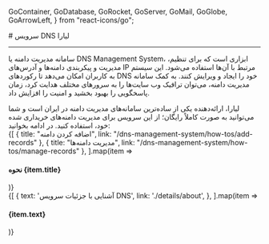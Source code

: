 
  GoContainer,
  GoDatabase,
  GoRocket,
  GoServer,
  GoMail,
  GoGlobe,
  GoArrowLeft,
} from "react-icons/go";


<Layout>
<Head>
<title>مستندات سرویس DNS - لیارا</title>
<meta property="og:title" content="مستندات خدمات رایانش ابری لیارا" />
<meta property="og:description" content="مستندات آشنایی با سامانه مدیریت دامنه لیارا"  />
</Head>
# سرویس DNS لیارا
<hr className="mb-2" />

<Section id='what-is-dns-management-system' title=' سامانه مدیریت دامنه چیست؟' />

 سامانه مدیریت دامنه یا DNS Management System، ابزاری است که برای تنظیم، مدیریت و پیکربندی دامنه‌ها و آدرس‌های IP مرتبط با آن‌ها استفاده می‌شود. این سیستم به کاربران امکان می‌دهد تا رکوردهای DNS خود را ایجاد و ویرایش کنند. به کمک سامانه مدیریت دامنه، می‌توان ترافیک وب سایت‌ها را به سرورهای مختلف هدایت کرد، زمان پاسخگویی را بهبود بخشید و امنیت را افزایش داد.


<Section id="liara-dns-management-system" title="سرویس DNS لیارا" />
لیارا، ارائه‌‌دهنده یکی از ساده‌ترین سامانه‌های مدیریت دامنه در ایران است و شما می‌توانید به صورت کاملاً رایگان؛ از این سرویس برای مدیریت دامنه‌های خریداری شده خود، استفاده کنید. در ادامه بخوانید: 

<div className="h-4" />
<div className="grid md:grid-cols-2 gap-4">
            {[
      {
        title: "اضافه کردن دامنه",
        link: "/dns-management-system/how-tos/add-records"
      },
      {
        title: "مدیریت دامنه‌ها",
        link: "/dns-management-system/how-tos/manage-records"
      },
  ].map(item =>
              <Link href={item.link}>
                <Card className="flex cursor-pointer w-full items-center justify-between">
                  <div className="flex items-center gap-3">
                    <h4>
                      نحوه {item.title} 
                    </h4>
                  </div>
                  <GoArrowLeft className="ml-1" />
                </Card>
              </Link>
            )}
          </div>



<Section id='also-read' title='همچنین بخوانید:' />
<div className="grid md:grid-cols-1 gap-4">
            {[
    {
      text: 'آشنایی با جزئیات سرویس DNS',
      link: './details/about',
    },
  ].map(item =>
              <Link href={item.link}>
                <Card className="flex cursor-pointer w-full items-center justify-between">
                  <div className="flex items-center gap-3">
                    <h4>
                      {item.text}
                    </h4>
                  </div>
                  <GoArrowLeft className="ml-1" />
                </Card>
              </Link>
            )}
          </div>

</Layout>